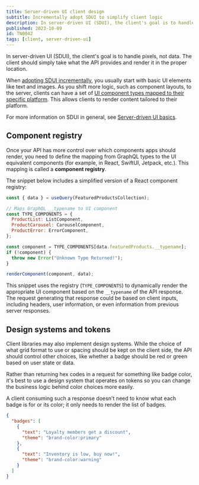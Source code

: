 ```yaml
---
title: Server-driven UI client design
subtitle: Incrementally adopt SDUI to simplify client logic
description: In server-driven UI (SDUI), the client's goal is to handle pixels, not data. The client should simply take what the API provides and render it in the proper location.
published: 2023-10-09
id: TN0042
tags: [client, server-driven-ui]
---
```


In server-driven UI (SDUI), the client's goal is to handle pixels, not data. The client should simply take what the API provides and render it in the proper location.

When [adopting SDUI incrementally](/technotes/TN0032-sdui-basics/#adopt-sdui-incrementally), you usually start with basic UI elements like text and images. As you shift more logic, such as component layouts, to the server, clients can have a set of [UI component types mapped to their specific platform](/technotes/TN0033-sdui-schema-design/#device-based-sdui-with-enums). This allows clients to render content tailored to their platform.

<Tip>

For more information on SDUI in general, see [Server-driven UI basics](/technotes/TN0032-sdui-basics/).

</Tip>

## Component registry

Once your API has more control over which components apps should render, you need to define the mapping from GraphQL types to the UI equivalent components (for example, in React, SwiftUI, Jetpack, etc.). This mapping is called a **component registry**.

The snippet below includes a simplified version of a React component registry:

```jsx
const { data } = useQuery(FeaturedProductsCollection);

// Maps GraphQL __typename to UI component
const TYPE_COMPONENTS = {
  ProductList: ListComponent,
  ProductCarousel: CarouselComponent,
  ProductError: ErrorComponent,
};

const component = TYPE_COMPONENTS[data.featuredProducts.__typename];
if (!component) {
  throw new Error("Unknown Type Returned!");
}

renderComponent(component, data);
```

This snippet uses the registry (`TYPE_COMPONENTS`) to dynamically render the appropriate UI component based on the `__typename` of the API response. The request generating that response could be based on client inputs, including headers, user information, or even information from previous server responses.

## Design systems and tokens

Client libraries may also implement design systems. While the choice of what grid format to use or spacing should be kept on the client side, the API should control other choices, like whether a badge should be red or green based on user state or data.

Rather than returning hex codes in a request for something like badge color, it's best to use a design system that operates on tokens so you can change the business logic behind color choices more easily.

A client consuming such a response doesn't need to know what each badge is for or its color; it only needs to render the list of badges.

```json
{
  "badges": [
    {
      "text": "Loyalty members get a discount",
      "theme": "brand-color:primary"
    },
    {
      "text": "Inventory is low, buy now!",
      "theme": "brand-color:warning"
    }
  ]
}
```
